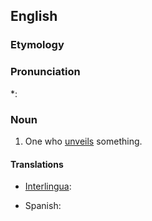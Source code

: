 ==English==

===Etymology===
{{suffix|unveil|er}}

===Pronunciation===
*: {{rhymes|eɪlə(r)}}

===Noun===
{{en-noun}}

# One who [[unveil]]s something.

====Translations====
{{trans-top|one who unveils something}}
* [[Interlingua]]: {{t|ia|disvelator}}
{{trans-mid}}
* Spanish: {{t|es|desvelador|m}}
{{trans-bottom}}